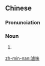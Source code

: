 ==Chinese==
{{zh-forms|s=卤味|t2=鹵味}}

===Pronunciation===
{{zh-pron
|m=lǔwèi
|c=lou5 mei6-2
|cat=n
}}

===Noun===
{{zh-noun}}

# {{w|lou mei}} {{gloss|meat or offal simmered in [[master stock]]}}

{{zh-cat|Foods}}

[[zh-min-nan:滷味]]